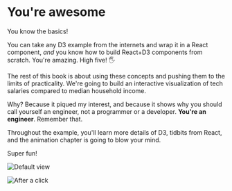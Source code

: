 # You're awesome

You know the basics!

You can take any D3 example from the internets and wrap it in a React
component, _and_ you know how to build React+D3 components from scratch. You're
amazing. High five! :raised_hand_with_fingers_splayed:

The rest of this book is about using these concepts and pushing them to the
limits of practicality. We're going to build an interactive visualization of
tech salaries compared to median household income.

Why? Because it piqued my interest, and because it shows why you should call
yourself an engineer, not a programmer or a developer. **You're an engineer**.
Remember that.

Throughout the example, you'll learn more details of D3, tidbits from React,
and the animation chapter is going to blow your mind.

Super fun!

![Default view](https://raw.githubusercontent.com/Swizec/react-d3js-es6-ebook/2018-version/manuscript/resources/images/es6v2/full-dataviz.png)

![After a click](https://raw.githubusercontent.com/Swizec/react-d3js-es6-ebook/2018-version/manuscript/resources/images/es6v2/interaction-dataviz.png)
